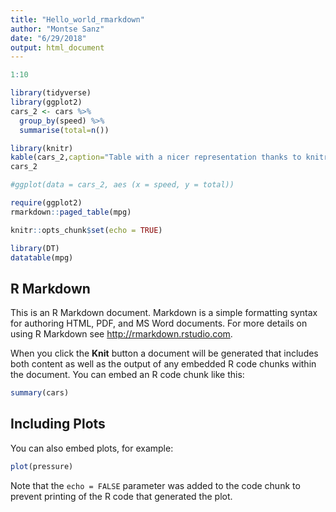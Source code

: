 ```yaml
---
title: "Hello_world_rmarkdown"
author: "Montse Sanz"
date: "6/29/2018"
output: html_document
---
```


```r
1:10
```

```r
library(tidyverse)
library(ggplot2)
cars_2 <- cars %>% 
  group_by(speed) %>% 
  summarise(total=n())

library(knitr)
kable(cars_2,caption="Table with a nicer representation thanks to knitr")
cars_2

#ggplot(data = cars_2, aes (x = speed, y = total))
```

```r
require(ggplot2)
rmarkdown::paged_table(mpg)
```


```r
knitr::opts_chunk$set(echo = TRUE)
```

```r
library(DT)
datatable(mpg)
```

## R Markdown

This is an R Markdown document. Markdown is a simple formatting syntax for authoring HTML, PDF, and MS Word documents. For more details on using R Markdown see <http://rmarkdown.rstudio.com>.

When you click the **Knit** button a document will be generated that includes both content as well as the output of any embedded R code chunks within the document. You can embed an R code chunk like this:

```r
summary(cars)
```

## Including Plots

You can also embed plots, for example:

```r
plot(pressure)
```

Note that the `echo = FALSE` parameter was added to the code chunk to prevent printing of the R code that generated the plot.
